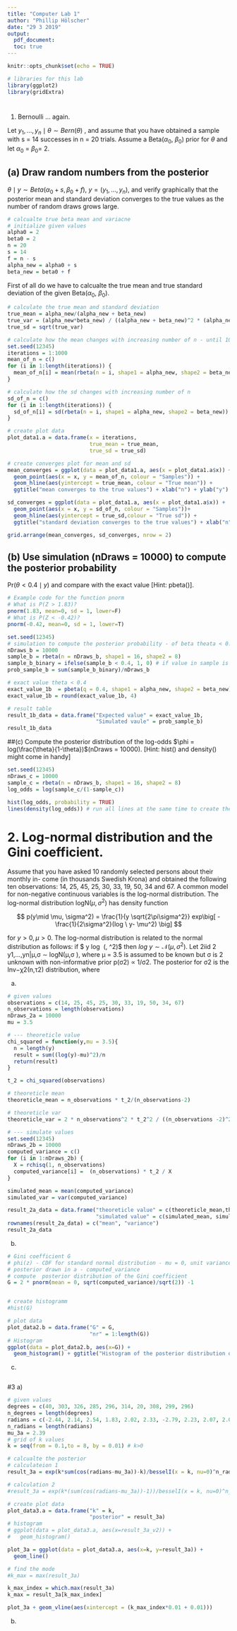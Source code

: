 ```yaml
---
title: "Computer Lab 1"
author: "Phillip Hölscher"
date: "29 3 2019"
output: 
  pdf_document:
  toc: true
---
```


```r
knitr::opts_chunk$set(echo = TRUE)
```

```r
# libraries for this lab 
library(ggplot2)
library(gridExtra)

```


# 
1. Bernoulli ... again.

Let $y_1,...,y_n \mid \theta \sim Bern(\theta)$ , and assume that you have obtained a sample with s = 14 successes in n = 20 trials. Assume a Beta($\alpha_0$, $\beta_0$) prior for $\theta$ and let $\alpha_0$ = $\beta_0$= 2.

## (a) Draw random numbers from the posterior
$\theta \mid y \sim Beta(\alpha_0 +s, \beta_0+f)$, $y = (y_1,...,y_n)$, and verify graphically that the posterior mean and standard deviation converges to the true values as the number of random draws grows large.
```r
# calcualte true beta mean and variacne
# initialize given values
alpha0 = 2
beta0 = 2
n = 20
s = 14
f = n - s
alpha_new = alpha0 + s
beta_new = beta0 + f
```



First of all do we have to calcualte the true mean and true standard deviation of the given Beta($\alpha_0$, $\beta_0$).

```r
# calculate the true mean and standard deviation
true_mean = alpha_new/(alpha_new + beta_new)
true_var = (alpha_new*beta_new) / ((alpha_new + beta_new)^2 * (alpha_new + beta_new +1))
true_sd = sqrt(true_var)

```


```r
# calculate how the mean changes with increasing number of n - until 10000 values
set.seed(12345)
iterations = 1:1000
mean_of_n = c()
for (i in 1:length(iterations)) {
  mean_of_n[i] = mean(rbeta(n = i, shape1 = alpha_new, shape2 = beta_new))
}

# calculate how the sd changes with increasing number of n 
sd_of_n = c()
for (i in 1:length(iterations)) {
  sd_of_n[i] = sd(rbeta(n = i, shape1 = alpha_new, shape2 = beta_new))
}
```



```r
# create plot data
plot_data1.a = data.frame(x = iterations,
                          true_mean = true_mean,
                          true_sd = true_sd)

# create converges plot for mean and sd
mean_converges = ggplot(data = plot_data1.a, aes(x = plot_data1.a$x)) + 
  geom_point(aes(x = x, y = mean_of_n, colour = "Samples")) +
  geom_hline(aes(yintercept = true_mean, colour = "True mean")) + 
  ggtitle("mean converges to the true values") + xlab("n") + ylab("y")

sd_converges = ggplot(data = plot_data1.a, aes(x = plot_data1.a$x)) + 
  geom_point(aes(x = x, y = sd_of_n, colour = "Samples"))+
  geom_hline(aes(yintercept = true_sd,colour = "True sd")) +
  ggtitle("standard deviation converges to the true values") + xlab("n") + ylab("y")

grid.arrange(mean_converges, sd_converges, nrow = 2)

```


## (b) Use simulation (nDraws = 10000) to compute the posterior probability 
Pr($\theta < 0.4 \mid y)$ and compare with the exact value [Hint: pbeta()].
```r
# Example code for the function pnorm
# What is P(Z > 1.83)?
pnorm(1.83, mean=0, sd = 1, lower=F)
# What is P(Z < -0.42)?
pnorm(-0.42, mean=0, sd = 1, lower=T)
```


```r
set.seed(12345)
# simulation to compute the posterior probability - of beta theata < 0.4 
nDraws_b = 10000
sample_b = rbeta(n = nDraws_b, shape1 = 16, shape2 = 8)
sample_b_binary = ifelse(sample_b < 0.4, 1, 0) # if value in sample is smaler than 0, than 1 else 0
prob_sample_b = sum(sample_b_binary)/nDraws_b

# exact value theta < 0.4
exact_value_1b  = pbeta(q = 0.4, shape1 = alpha_new, shape2 = beta_new)
exact_value_1b = round(exact_value_1b, 4)

```

```r
# result table 
result_1b_data = data.frame("Expected value" = exact_value_1b,
                            "Simulated vaule" = prob_sample_b)
result_1b_data
```


##(c) Compute the posterior distribution of the log-odds 
$\phi = log(\frac{\theta}{1-\theta})$(nDraws = 10000). 
[Hint: hist() and density() might come in handy]
```r
set.seed(12345)
nDraws_c = 10000
sample_c = rbeta(n = nDraws_b, shape1 = 16, shape2 = 8)
log_odds = log(sample_c/(1-sample_c))

hist(log_odds, probability = TRUE)
lines(density(log_odds)) # run all lines at the same time to create the plot


```


# 2. Log-normal distribution and the Gini coefficient.
Assume that you have asked 10 randomly selected persons about their monthly in- come (in thousands Swedish Krona) and obtained the following ten observations: 14, 25, 45, 25, 30, 33, 19, 50, 34 and 67. A common model for non-negative continuous variables is the log-normal distribution. The log-normal distribution logN($\mu, \sigma^2$) has density function

$$ p(y\mid \mu, \sigma^2) = \frac{1}{y \sqrt{2\pi\sigma^2}} exp\big[ - \frac{1}{2\sigma^2}(log \  y- \mu^2) \big]  $$

for $y > 0, \mu > 0$. The log-normal distribution is related to the normal distribution as follows: if $ y \sim log\  \mathcal{N}(\mu, \sigma^2)$ then $log\ y \sim \mathcal{N}(\mu, \sigma^2)$. Let  2iid 2
y1,...,yn|μ,σ ∼ logN(μ,σ ), where μ = 3.5 is assumed to be known but σ is
2 unknown with non-informative prior p(σ2) ∝ 1/σ2. The posterior for σ2 is the
Inv−χ2(n,τ2) distribution, where


a)
```r
# given values
observations = c(14, 25, 45, 25, 30, 33, 19, 50, 34, 67)
n_observations = length(observations)
nDraws_2a = 10000
mu = 3.5
```

```r
# --- theoreticle value 
chi_squared = function(y,mu = 3.5){
  n = length(y)
  result = sum((log(y)-mu)^2)/n
  return(result)
}

t_2 = chi_squared(observations)

# theoreticle mean
theoreticle_mean = n_observations * t_2/(n_observations-2)

# theoreticle var
theoreticle_var = 2 * n_observations^2 * t_2^2 / ((n_observations -2)^2 * (n_observations - 4))

# --- simulate values 
set.seed(12345)
nDraws_2b = 10000
computed_variance = c()
for (i in 1:nDraws_2b) {
  X = rchisq(1, n_observations)
  computed_variance[i] =  (n_observations) * t_2 / X
}

simulated_mean = mean(computed_variance)
simulated_var = var(computed_variance)

result_2a_data = data.frame("theoreticle value" = c(theoreticle_mean,theoreticle_var),
                            "simulated value" = c(simulated_mean, simulated_var))
rownames(result_2a_data) = c("mean", "variance")
result_2a_data

```

b)
```r
# Gini coefficient G
# phi(z) - CDF for standard normal distribution - mu = 0, unit variance
# posterior drawn in a - computed_variance 
# compute  posterior distribution of the Gini coefficient 
G = 2 * pnorm(mean = 0, sqrt(computed_variance)/sqrt(2)) -1 


# create histogramm
#hist(G)

# plot data
plot_data2.b = data.frame("G" = G,
                          "nr" = 1:length(G))
# Histogram
ggplot(data = plot_data2.b, aes(x=G)) + 
  geom_histogram() + ggtitle("Histogram of the posterior distribution of the Gini coefficient")
```

c)
```r

```



#3 
a)
```r
# given values 
degrees = c(40, 303, 326, 285, 296, 314, 20, 308, 299, 296)
n_degrees = length(degrees)
radians = c(-2.44, 2.14, 2.54, 1.83, 2.02, 2.33, -2.79, 2.23, 2.07, 2.02)
n_radians = length(radians)
mu_3a = 2.39
# grid of k values
k = seq(from = 0.1,to = 8, by = 0.01) # k>0
```


```r
# calcualte the posterior 
# calculateion 1
result_3a = exp(k*sum(cos(radians-mu_3a))-k)/besselI(x = k, nu=0)^n_radians

# calculation 2
#result_3a = exp(k*(sum(cos(radians-mu_3a))-1))/besselI(x = k, nu=0)^n_radians

```

```r
# create plot data
plot_data3.a = data.frame("k" = k,
                          "posterior" = result_3a)
# histogram
# ggplot(data = plot_data3.a, aes(x=result_3a_v2)) + 
#   geom_histogram() 

plot_3a = ggplot(data = plot_data3.a, aes(x=k, y=result_3a)) + 
  geom_line()

# find the mode
#k_max = max(result_3a)

k_max_index = which.max(result_3a)
k_max = result_3a[k_max_index]

plot_3a + geom_vline(aes(xintercept = (k_max_index*0.01 + 0.01)))


```


b)

